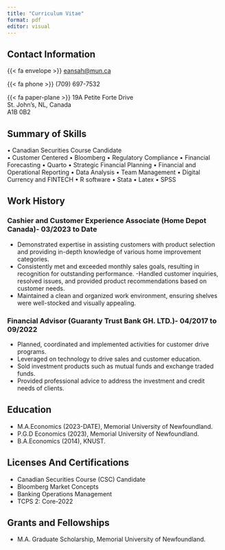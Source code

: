 ```yaml
---
title: "Curriculum Vitae"
format: pdf
editor: visual
---
```




## Contact Information

{{< fa envelope >}} [eansah@mun.ca](mailto:eansah@mun.ca)

 {{< fa phone >}} (709) 697-7532

 {{< fa paper-plane >}} 19A Petite Forte Drive   
         St. John's, NL, Canada   
         A1B 0B2


## Summary of Skills

•	Canadian Securities Course Candidate                     
•	Customer Centered 
•	Bloomberg
•	Regulatory Compliance
•	Financial Forecasting
•	Quarto
•	Strategic Financial Planning
•	Financial and Operational Reporting
•	Data Analysis
•	Team Management
•	Digital Currency and FINTECH
•	R software
•	Stata
•	Latex
•	SPSS


## Work History
### Cashier and Customer Experience Associate (Home Depot Canada)- 03/2023 to Date

- Demonstrated expertise in assisting customers with product selection and providing in-depth knowledge of various home improvement categories.
- Consistently met and exceeded monthly sales goals, resulting in recognition for outstanding performance.
-Handled customer inquiries, resolved issues, and provided product recommendations based on customer needs.
-	Maintained a clean and organized work environment, ensuring shelves were well-stocked and visually appealing.

### Financial Advisor (Guaranty Trust Bank GH. LTD.)- 04/2017 to 09/2022

- Planned, coordinated and implemented activities for customer drive programs.
- Leveraged on technology to drive sales and customer education. 
- Sold investment products such as mutual funds and exchange traded funds. 
-	Provided professional advice to address the investment and credit needs of clients. 


## Education

- M.A.Economics (2023-DATE), Memorial University of Newfoundland.
- P.G.D Economics (2023), Memorial University of Newfoundland.
- B.A.Economics (2014), KNUST. 


## Licenses And Certifications

- Canadian Securities Course (CSC) Candidate
- Bloomberg Market Concepts
- Banking Operations Management
- TCPS 2: Core-2022


## Grants and Fellowships

-  M.A. Graduate Scholarship, Memorial University of Newfoundland. 





